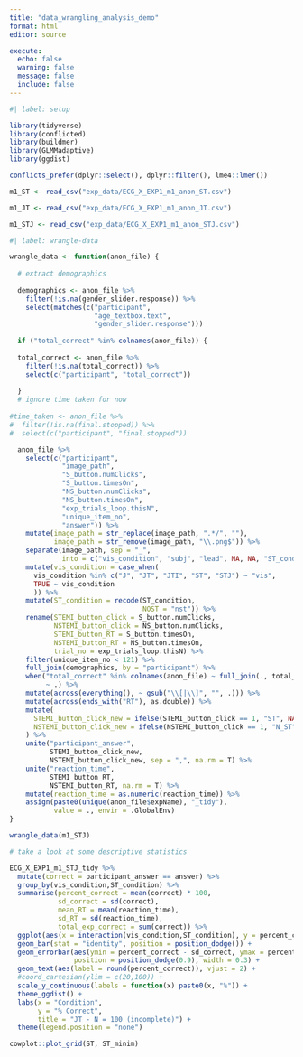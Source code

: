```yaml
---
title: "data_wrangling_analysis_demo"
format: html
editor: source

execute: 
  echo: false
  warning: false
  message: false
  include: false
---
```


```r
#| label: setup

library(tidyverse)
library(conflicted)
library(buildmer)
library(GLMMadaptive)
library(ggdist)

conflicts_prefer(dplyr::select(), dplyr::filter(), lme4::lmer())

m1_ST <- read_csv("exp_data/ECG_X_EXP1_m1_anon_ST.csv")

m1_JT <- read_csv("exp_data/ECG_X_EXP1_m1_anon_JT.csv")

m1_STJ <- read_csv("exp_data/ECG_X_EXP1_m1_anon_STJ.csv")

```

```r
#| label: wrangle-data

wrangle_data <- function(anon_file) {
  
  # extract demographics
  
  demographics <- anon_file %>%
    filter(!is.na(gender_slider.response)) %>%
    select(matches(c("participant",
                     "age_textbox.text",
                     "gender_slider.response")))
  
  if ("total_correct" %in% colnames(anon_file)) {
  
  total_correct <- anon_file %>%
    filter(!is.na(total_correct)) %>%
    select(c("participant", "total_correct"))
  
  }
  # ignore time taken for now
  
#time_taken <- anon_file %>%
#  filter(!is.na(final.stopped)) %>%
#  select(c("participant", "final.stopped"))

  anon_file %>%
    select(c("participant",
             "image_path",
             "S_button.numClicks",
             "S_button.timesOn",
             "NS_button.numClicks",
             "NS_button.timesOn",
             "exp_trials_loop.thisN",
             "unique_item_no",
             "answer")) %>%
    mutate(image_path = str_replace(image_path, ".*/", ""),
           image_path = str_remove(image_path, "\\.png$")) %>%
    separate(image_path, sep = "_",
             into = c("vis_condition", "subj", "lead", NA, NA, "ST_condition")) %>%
    mutate(vis_condition = case_when(
      vis_condition %in% c("J", "JT", "JTI", "ST", "STJ") ~ "vis",
      TRUE ~ vis_condition
      )) %>%
    mutate(ST_condition = recode(ST_condition,
                                 NOST = "nst")) %>%
    rename(STEMI_button_click = S_button.numClicks,
           NSTEMI_button_click = NS_button.numClicks,
           STEMI_button_RT = S_button.timesOn,
           NSTEMI_button_RT = NS_button.timesOn,
           trial_no = exp_trials_loop.thisN) %>%
    filter(unique_item_no < 121) %>%
    full_join(demographics, by = "participant") %>%
    when("total_correct" %in% colnames(anon_file) ~ full_join(., total_correct, by = "participant"),
         ~ .) %>%
    mutate(across(everything(), ~ gsub("\\[|\\]", "", .))) %>%
    mutate(across(ends_with("RT"), as.double)) %>%
    mutate(
      STEMI_button_click_new = ifelse(STEMI_button_click == 1, "ST", NA),
      NSTEMI_button_click_new = ifelse(NSTEMI_button_click == 1, "N_ST", NA)
    ) %>%
    unite("participant_answer", 
          STEMI_button_click_new,
          NSTEMI_button_click_new, sep = ",", na.rm = T) %>%
    unite("reaction_time",
          STEMI_button_RT,
          NSTEMI_button_RT, na.rm = T) %>%
    mutate(reaction_time = as.numeric(reaction_time)) %>%
    assign(paste0(unique(anon_file$expName), "_tidy"),
           value = ., envir = .GlobalEnv)
}

wrangle_data(m1_STJ)
```

```r
# take a look at some descriptive statistics

ECG_X_EXP1_m1_STJ_tidy %>%
  mutate(correct = participant_answer == answer) %>%
  group_by(vis_condition,ST_condition) %>%
  summarise(percent_correct = mean(correct) * 100,
            sd_correct = sd(correct),
            mean_RT = mean(reaction_time),
            sd_RT = sd(reaction_time),
            total_exp_correct = sum(correct)) %>%
  ggplot(aes(x = interaction(vis_condition,ST_condition), y = percent_correct, fill = interaction(vis_condition,ST_condition))) +
  geom_bar(stat = "identity", position = position_dodge()) +
  geom_errorbar(aes(ymin = percent_correct - sd_correct, ymax = percent_correct + sd_correct),
                position = position_dodge(0.9), width = 0.3) +
  geom_text(aes(label = round(percent_correct)), vjust = 2) +
  #coord_cartesian(ylim = c(20,100)) +
  scale_y_continuous(labels = function(x) paste0(x, "%")) +
  theme_ggdist() +
  labs(x = "Condition",
       y = "% Correct",
       title = "JT - N = 100 (incomplete)") +
  theme(legend.position = "none")

cowplot::plot_grid(ST, ST_minim)
```


